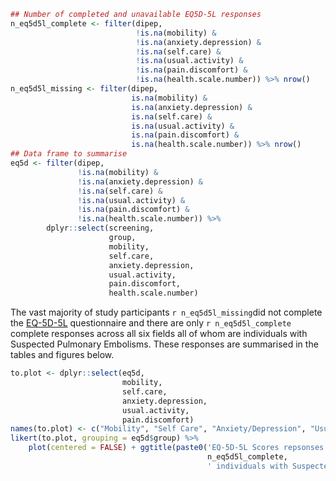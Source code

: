 ```r
## Number of completed and unavailable EQ5D-5L responses
n_eq5d5l_complete <- filter(dipep,
                            !is.na(mobility) &
                            !is.na(anxiety.depression) &
                            !is.na(self.care) &
                            !is.na(usual.activity) &
                            !is.na(pain.discomfort) &
                            !is.na(health.scale.number)) %>% nrow()
n_eq5d5l_missing <- filter(dipep,
                           is.na(mobility) &
                           is.na(anxiety.depression) &
                           is.na(self.care) &
                           is.na(usual.activity) &
                           is.na(pain.discomfort) &
                           is.na(health.scale.number)) %>% nrow()
## Data frame to summarise
eq5d <- filter(dipep,
               !is.na(mobility) &
               !is.na(anxiety.depression) &
               !is.na(self.care) &
               !is.na(usual.activity) &
               !is.na(pain.discomfort) &
               !is.na(health.scale.number)) %>%
        dplyr::select(screening,
                      group,
                      mobility,
                      self.care,
                      anxiety.depression,
                      usual.activity,
                      pain.discomfort,
                      health.scale.number)

```
The vast majority of study participants `r n_eq5d5l_missing`did not complete the [EQ-5D-5L](http://www.euroqol.org/eq-5d-products/eq-5d-5l.html) questionnaire and there are only `r n_eq5d5l_complete` complete responses across all six fields all of whom are individuals with Suspected Pulmonary Embolisms.  These responses are summarised in the tables and figures below.

```r
to.plot <- dplyr::select(eq5d,
                         mobility,
                         self.care,
                         anxiety.depression,
                         usual.activity,
                         pain.discomfort)
names(to.plot) <- c("Mobility", "Self Care", "Anxiety/Depression", "Usual Activity", "Pain/Discomfort")
likert(to.plot, grouping = eq5d$group) %>%
    plot(centered = FALSE) + ggtitle(paste0('EQ-5D-5L Scores repsonses for ',
                                            n_eq5d5l_complete,
                                            ' individuals with Suspected PE'))

```
